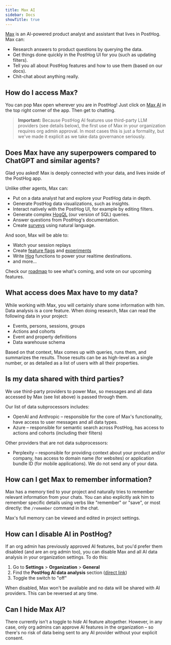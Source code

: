 ```yaml
---
title: Max AI
sidebar: Docs
showTitle: true
---
```


[Max](https://app.posthog.com/#panel=max) is an AI-powered product analyst and assistant that lives in PostHog. Max can:

- Research answers to product questions by querying the data.
- Get things done quickly in the PostHog UI for you (such as updating filters).
- Tell you all about PostHog features and how to use them (based on our docs).
- Chit-chat about anything really.

<ProductScreenshot
    imageLight="https://res.cloudinary.com/dmukukwp6/image/upload/Screenshot_2025_05_30_at_09_57_49_2e30546e93.png"
    alt="Max in the sidebar"
    classes="rounded max-h-[569px]"
    zoom={false}
/>

## How do I access Max?

You can pop Max open wherever you are in PostHog! Just click on [Max AI](https://app.posthog.com/#panel=max) in the top right corner of the app. Then get to chatting.

> **Important:** Because PostHog AI features use third-party LLM providers (see details below), the first use of Max in your organization requires org admin approval. In most cases this is just a formality, but we've made it explicit as we take data governance seriously.

## Does Max have any superpowers compared to ChatGPT and similar agents?

Glad you asked! Max is deeply connected with your data, and lives inside of the PostHog app.

Unlike other agents, Max can:
- Put on a data analyst hat and explore your PostHog data in depth.
- Generate PostHog data visualizations, such as insights.
- Interact natively with the PostHog UI, for example by editing filters.
- Generate complex [HogQL](/docs/sql) (our version of SQL) queries.
- Answer questions from PostHog's documentation.
- Create [surveys](/docs/surveys/creating-surveys) using natural language.

And soon, Max will be able to:
- Watch your session replays
- Create [feature flags](/docs/feature-flags) and [experiments](/docs/experiments)
- Write [Hog](/docs/hog) functions to power your realtime destinations.
- and more...

Check our [roadmap](/max) to see what's coming, and vote on our upcoming features.

## What access does Max have to my data?

While working with Max, you will certainly share some information with him. Data analysis is a core feature. When doing research, Max can read the following data in your project:

- Events, persons, sessions, groups
- Actions and cohorts
- Event and property definitions
- Data warehouse schema

Based on that context, Max comes up with queries, runs them, and summarizes the results. Those results can be as high-level as a single number, or as detailed as a list of users with all their properties.

## Is my data shared with third parties?

We use third-party providers to power Max, so messages and all data accessed by Max (see list above) is passed through them.

Our list of data subprocessors includes:
- OpenAI and Anthropic – responsible for the core of Max's functionality, have access to user messages and all data types.
- Azure – responsible for semantic search across PostHog, has access to actions and cohorts (including their filters)

Other providers that are not data subprocessors:
- Perplexity – responsible for providing context about your product and/or company, has access to domain name (for websites) or application bundle ID (for mobile applications). We do not send any of your data.

## How can I get Max to remember information?

Max has a memory tied to your project and naturally tries to remember relevant information from your chats. You can also explicitly ask him to remember specific details using verbs like "remember" or "save", or most directly: the `/remember` command in the chat.

Max's full memory can be viewed and edited in project settings.

## How can I disable AI in PostHog?

If an org admin has previously approved AI features, but you'd prefer them disabled (and are an org admin too), you can disable Max and all AI data analysis in your organization settings. To do this:

1. Go to **Settings** > **Organization** > **General**
2. Find the **PostHog AI data analysis** section ([direct link](http://app.posthog.com/settings/organization-details#organization-ai-consent))
3. Toggle the switch to "off"

When disabled, Max won't be available and no data will be shared with AI providers. This can be reversed at any time.

## Can I hide Max AI?

There currently isn't a toggle to _hide_ AI feature altogether. However, in any case, only org admins can approve AI features in the organization – so there's no risk of data being sent to any AI provider without your explicit consent.
